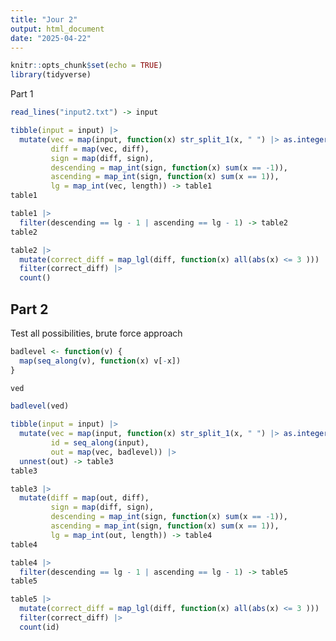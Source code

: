 ```yaml
---
title: "Jour 2"
output: html_document
date: "2025-04-22"
---
```


```r
knitr::opts_chunk$set(echo = TRUE)
library(tidyverse)
```

Part 1

```r
read_lines("input2.txt") -> input

tibble(input = input) |> 
  mutate(vec = map(input, function(x) str_split_1(x, " ") |> as.integer()),
         diff = map(vec, diff),
         sign = map(diff, sign),
         descending = map_int(sign, function(x) sum(x == -1)),
         ascending = map_int(sign, function(x) sum(x == 1)),
         lg = map_int(vec, length)) -> table1
table1
```
```r
table1 |>
  filter(descending == lg - 1 | ascending == lg - 1) -> table2
table2
```


```r
table2 |>
  mutate(correct_diff = map_lgl(diff, function(x) all(abs(x) <= 3 ))) |> 
  filter(correct_diff) |>
  count()
```
## Part 2

Test all possibilities, brute force approach

```r
badlevel <- function(v) {
  map(seq_along(v), function(x) v[-x])
}
```

```r
ved
```

```r
badlevel(ved)
```


```r
tibble(input = input) |> 
  mutate(vec = map(input, function(x) str_split_1(x, " ") |> as.integer()),
         id = seq_along(input),
         out = map(vec, badlevel)) |> 
  unnest(out) -> table3
table3
```



```r
table3 |> 
  mutate(diff = map(out, diff),
         sign = map(diff, sign),
         descending = map_int(sign, function(x) sum(x == -1)),
         ascending = map_int(sign, function(x) sum(x == 1)),
         lg = map_int(out, length)) -> table4
table4
```


```r
table4 |>
  filter(descending == lg - 1 | ascending == lg - 1) -> table5
table5
```

```r
table5 |>
  mutate(correct_diff = map_lgl(diff, function(x) all(abs(x) <= 3 ))) |> 
  filter(correct_diff) |>
  count(id)
```



